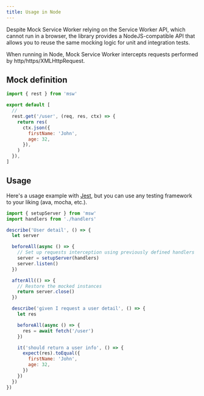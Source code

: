 ```yaml
---
title: Usage in Node
---
```


Despite Mock Service Worker relying on the Service Worker API, which cannot run in a browser, the library provides a NodeJS-compatible API that allows you to reuse the same mocking logic for unit and integration tests.

<Hint>
  When running in Node, Mock Service Worker intercepts requests performed by
  http/https/XMLHttpRequest.
</Hint>

## Mock definition

```js showLineNumbers
import { rest } from 'msw'

export default [
  //
  rest.get('/user', (req, res, ctx) => {
    return res(
      ctx.json({
        firstName: 'John',
        age: 32,
      }),
    )
  }),
]
```

## Usage

Here's a usage example with [Jest](https://jestjs.io), but you can use any testing framework to your liking (ava, mocha, etc.).

```js showLineNumbers focusedLines=1,5,8-10,14-15
import { setupServer } from 'msw'
import handlers from './handlers'

describe('User detail', () => {
  let server

  beforeAll(async () => {
    // Set up requests interception using previously defined handlers
    server = setupServer(handlers)
    server.listen()
  })

  afterAll(() => {
    // Restore the mocked instances
    return server.close()
  })

  describe('given I request a user detail', () => {
    let res

    beforeAll(async () => {
      res = await fetch('/user')
    })

    it('should return a user info', () => {
      expect(res).toEqual({
        firstName: 'John',
        age: 32,
      })
    })
  })
})
```
